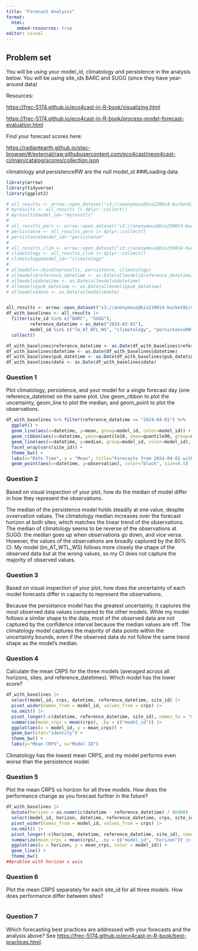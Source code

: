 ```yaml
---
title: "Forecast Analysis"
format:
  html:
    embed-resources: true
editor: visual
---
```


## Problem set

You will be using your model_id, climatology and persistence in the analysis below. You will be using site_ids BARC and SUGG (since they have year-around data)

Resources:

<https://frec-5174.github.io/eco4cast-in-R-book/visualizing.html>

<https://frec-5174.github.io/eco4cast-in-R-book/process-model-forecast-evaluation.html>

Find your forecast scores here:

<https://radiantearth.github.io/stac-browser/#/external/raw.githubusercontent.com/eco4cast/neon4cast-ci/main/catalog/scores/collection.json>

climatology and persistenceRW are the null model_id
###Loading data
```r
library(arrow)
library(tidyverse)
library(ggplot2)

# all_results <- arrow::open_dataset("s3://anonymous@bio230014-bucket01/challenges/scores/parquet/project_id=neon4cast/duration=P1D/variable=temperature/model_id=lm_AT_WTL_WS?endpoint_override=sdsc.osn.xsede.org")
# myresults <- all_results |> dplyr::collect()
# myresults$model_id<-"myresults"
# 
# all_results_pers <- arrow::open_dataset("s3://anonymous@bio230014-bucket01/challenges/scores/parquet/project_id=neon4cast/duration=P1D/variable=temperature/model_id=persistenceRW?endpoint_override=sdsc.osn.xsede.org")
# persistance <- all_results_pers |> dplyr::collect()
# persistance$model_id<-"persistance"
# 
# all_results_clim <- arrow::open_dataset("s3://anonymous@bio230014-bucket01/challenges/scores/parquet/project_id=neon4cast/duration=P1D/variable=temperature/model_id=climatology?endpoint_override=sdsc.osn.xsede.org")
# climatology <- all_results_clim |> dplyr::collect()
# climatology$model_id<-"climatology"
# 
# allmodels<-rbind(myresults, persistance, climatology)
# allmodels$reference_datetime <- as.Date(allmodels$reference_datetime)
# allmodels$datetime <- as.Date(allmodels$datetime)
# allmodels$pub_datetime <- as.Date(allmodels$pub_datetime)
# allmodels$date <- as.Date(allmodels$date)


all_results <- arrow::open_dataset("s3://anonymous@bio230014-bucket01/challenges/scores/parquet/project_id=neon4cast/duration=P1D/variable=temperature?endpoint_override=sdsc.osn.xsede.org")
df_with_baselines <- all_results |> 
  filter(site_id %in% c("BARC", "SUGG"),
         reference_datetime > as_date("2024-03-01"), 
         model_id %in% c("lm_AT_WTL_WS", "climatology", "persistenceRW")) |> 
  collect()

df_with_baselines$reference_datetime <- as.Date(df_with_baselines$reference_datetime)
df_with_baselines$datetime <- as.Date(df_with_baselines$datetime)
df_with_baselines$pub_datetime <- as.Date(df_with_baselines$pub_datetime)
df_with_baselines$date <- as.Date(df_with_baselines$date)
```

### Question 1

Plot climatology, persistence, and your model for a single forecast day (one reference_datetime) on the same plot. Use geom_ribbon to plot the uncertainty, geom_line to plot the median, and geom_point to plot the observations.

```r

df_with_baselines %>% filter(reference_datetime == "2024-04-01") %>% 
  ggplot() + 
  geom_line(aes(x=datetime, y=mean, group=model_id, color=model_id)) + 
  geom_ribbon(aes(x=datetime, ymin=quantile10, ymax=quantile90, group=model_id, fill=model_id), alpha = 0.2) + 
  geom_line(aes(x=datetime, y=median, group=model_id, color=model_id), linetype=2)+ 
  facet_wrap(vars(site_id)) + 
  theme_bw() + 
  labs(x="Date Time", y = "Mean", title="Forecasts from 2024-04-01 with 80% CI", subtitle="Solid line = mean; Dashed line = median") + 
  geom_point(aes(x=datetime, y=observation), color="black", size=0.5)

```

### Question 2

Based on visual inspection of your plot, how do the median of model differ in how they represent the observations.

The median of the persistence model holds steadily at one value, despite ovservation values. The climatology median increases over the forecast horizon at both sites, which matches the linear trend of the observations. The median of climatology seems to be reverse of the observations at SUGG: the median goes up when observations go down, and vice versa. However, the values of the observations are broadly captured by the 80% CI. My model (lm_AT_WTL_WS) follows more closely the shape of the observed data but at the wrong values, so my CI does not capture the majority of observed values. 

### Question 3

Based on visual inspection of your plot, how does the uncertainty of each model forecasts differ in capacity to represent the observations.

Because the persistance model has the greatest uncertainty, it captures the most observed data values compared to the other models. While my model follows a similar shape to the data, most of the observed data are not captured by the confidence interval because the median values are off. The climatology model captures the majority of data points within the uncertainty bounds, even if the observed data do not follow the same trend shape as the model's median. 

### Question 4

Calculate the mean CRPS for the three models (averaged across all horizons, sites, and reference_datetimes). Which model has the lower score?

```r
df_with_baselines |> 
  select(model_id, crps, datetime, reference_datetime, site_id) |> 
  pivot_wider(names_from = model_id, values_from = crps) |> 
  na.omit() |> 
  pivot_longer(-c(datetime, reference_datetime, site_id), names_to = "model_id", values_to = "crps") |> 
  summarise(mean_crps = mean(crps), .by = c("model_id")) |> 
  ggplot(aes(x = model_id, y = mean_crps)) +
  geom_bar(stat="identity") + 
  theme_bw() + 
  labs(y="Mean CRPS", x="Model ID")
```

Climatology has the lowest mean CRPS, and my model performs even worse than the persistence model. 

### Question 5

Plot the mean CRPS vs horizon for all three models. How does the performance change as you forecast further in the future?

```r
df_with_baselines |> 
  mutate(horizon = as.numeric(datetime - reference_datetime) / 86400) |> 
  select(model_id, horizon, datetime, reference_datetime, crps, site_id) |> 
  pivot_wider(names_from = model_id, values_from = crps) |> 
  na.omit() |> 
  pivot_longer(-c(horizon, datetime, reference_datetime, site_id), names_to = "model_id", values_to = "crps") |> 
  summarize(mean_crps = mean(crps), .by = c("model_id", "horizon")) |> 
  ggplot(aes(x = horizon, y = mean_crps, color = model_id)) + 
  geom_line() + 
  theme_bw()
##problem with horizon x axis
```

### Question 6

Plot the mean CRPS separately for each site_id for all three models. How does performance differ between sites?

```r


```

### Question 7

Which forecasting best practices are addressed with your forecasts and the analysis above? See <https://frec-5174.github.io/eco4cast-in-R-book/best-practices.html>.
